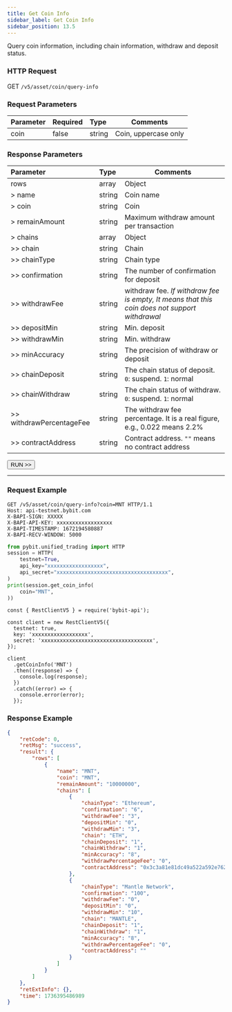 ```yaml
---
title: Get Coin Info
sidebar_label: Get Coin Info
sidebar_position: 13.5
---
```


Query coin information, including chain information, withdraw and deposit status.

### HTTP Request
GET `/v5/asset/coin/query-info`

### Request Parameters
| Parameter | Required | Type | Comments|
|:----- |:-------|:-----|------ |
|coin |false |string |Coin, uppercase only |

### Response Parameters
| Parameter | Type | Comments|
|:----- |:-----|----- |
|rows |array|Object |
|> name |string |Coin name |
|> coin |string |Coin |
|> remainAmount |string |Maximum withdraw amount per transaction|
|> chains |array |Object |
|>> chain |string |Chain |
|>> chainType |string |Chain type |
|>> confirmation |string |The number of confirmation for deposit |
|>> withdrawFee |string |withdraw fee. _If withdraw fee is empty, It means that this coin does not support withdrawal_ |
|>> depositMin |string |Min. deposit |
|>> withdrawMin |string |Min. withdraw |
|>> minAccuracy |string |The precision of withdraw or deposit |
|>> chainDeposit |string |The chain status of deposit. `0`: suspend. `1`: normal |
|>> chainWithdraw |string |The chain status of withdraw. `0`: suspend. `1`: normal |
|>> withdrawPercentageFee |string |The withdraw fee percentage. It is a real figure, e.g., 0.022 means 2.2%  |
|>> contractAddress |string |Contract address. `""` means no contract address|

<a href="/api-explorer/v5/asset/coin-info"><Button>RUN >></Button></a>

---

### Request Example

<Tabs groupId="programming-languages">
<TabItem value="http" label="HTTP">

```http
GET /v5/asset/coin/query-info?coin=MNT HTTP/1.1
Host: api-testnet.bybit.com
X-BAPI-SIGN: XXXXX
X-BAPI-API-KEY: xxxxxxxxxxxxxxxxxx
X-BAPI-TIMESTAMP: 1672194580887
X-BAPI-RECV-WINDOW: 5000
```

</TabItem>
<TabItem value="python" label="Python">

```python
from pybit.unified_trading import HTTP
session = HTTP(
    testnet=True,
    api_key="xxxxxxxxxxxxxxxxxx",
    api_secret="xxxxxxxxxxxxxxxxxxxxxxxxxxxxxxxxxxxx",
)
print(session.get_coin_info(
    coin="MNT",
))
```

</TabItem>

<TabItem value="Node" label="Node.js">

```n4js
const { RestClientV5 } = require('bybit-api');

const client = new RestClientV5({
  testnet: true,
  key: 'xxxxxxxxxxxxxxxxxx',
  secret: 'xxxxxxxxxxxxxxxxxxxxxxxxxxxxxxxxxxxx',
});

client
  .getCoinInfo('MNT')
  .then((response) => {
    console.log(response);
  })
  .catch((error) => {
    console.error(error);
  });
```

</TabItem>
</Tabs>

### Response Example

```json
{
    "retCode": 0,
    "retMsg": "success",
    "result": {
        "rows": [
            {
                "name": "MNT",
                "coin": "MNT",
                "remainAmount": "10000000",
                "chains": [
                    {
                        "chainType": "Ethereum",
                        "confirmation": "6",
                        "withdrawFee": "3",
                        "depositMin": "0",
                        "withdrawMin": "3",
                        "chain": "ETH",
                        "chainDeposit": "1",
                        "chainWithdraw": "1",
                        "minAccuracy": "8",
                        "withdrawPercentageFee": "0",
                        "contractAddress": "0x3c3a81e81dc49a522a592e7622a7e711c06bf354"
                    },
                    {
                        "chainType": "Mantle Network",
                        "confirmation": "100",
                        "withdrawFee": "0",
                        "depositMin": "0",
                        "withdrawMin": "10",
                        "chain": "MANTLE",
                        "chainDeposit": "1",
                        "chainWithdraw": "1",
                        "minAccuracy": "8",
                        "withdrawPercentageFee": "0",
                        "contractAddress": ""
                    }
                ]
            }
        ]
    },
    "retExtInfo": {},
    "time": 1736395486989
}
```
